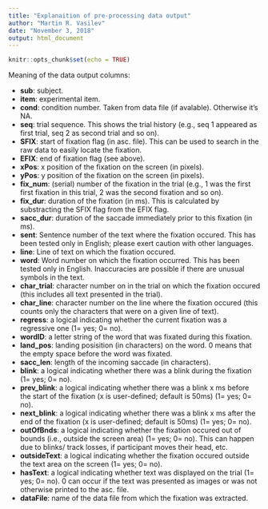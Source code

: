 ```yaml
---
title: "Explanaition of pre-processing data output"
author: "Martin R. Vasilev"
date: "November 3, 2018"
output: html_document
---
```


```r
knitr::opts_chunk$set(echo = TRUE)
```

Meaning of the data output columns:

- **sub**: subject.
- **item**: experimental item.
- **cond**: condition number. Taken from data file (if avalable). Otherwise it's NA.
- **seq**: trial sequence. This shows the trial history (e.g., seq 1 appeared as first trial, seq 2 as second trial and so on).
- **SFIX**: start of fixation flag (in asc. file). This can be used to search in the raw data to easily locate the fixation.
- **EFIX**: end of fixation flag (see above).
- **xPos**: x position of the fixation on the screen (in pixels).
- **yPos**: y position of the fixation on the screen (in pixels).
- **fix_num**: (serial) number of the fixation in the trial (e.g., 1 was the first first fixation in this trial, 2 was the second fixation and so on).
- **fix_dur**: duration of the fixation (in ms). This is calculated by substracting the SFIX flag from the EFIX flag.
- **sacc_dur**: duration of the saccade immediately prior to this fixation (in ms).
- **sent**: Sentence number of the text where the fixation occured. This has been tested only in English; please exert caution with other languages.
-  **line**: Line of text on which the fixation occured.
- **word**: Word number on which the fixation occurred. This has been tested only in English. Inaccuracies are possible if there are unusual symbols in the text.
- **char_trial**: character number on in the trial on which the fixation occured (this includes all text presented in the trial).
- **char_line**: character number on the line where the fixation occured (this counts only the characters that were on a given line of text).
- **regress**: a logical indicating whether the current fixation was a regressive one (1= yes; 0= no).
- **wordID**: a letter string of the word that was fixated during this fixation.
- **land_pos**: landing posisition (in characters) on the word. 0 means that the empty space before the word was fixated.
- **sacc_len**: length of the incoming saccade (in characters).
- **blink**: a logical indicating whether there was a blink during the fixation (1= yes; 0= no).
- **prev_blink**: a logical indicating whether there was a blink x ms before the start of the fixation (x is user-defined; default is 50ms) (1= yes; 0= no).
- **next_blink**: a logical indicating whether there was a blink x ms after the end of the fixation (x is user-defined; default is 50ms) (1= yes; 0= no).
- **outOfBnds**: a logical indicating whether the fixation occured out of bounds (i.e., outside the screen area) (1= yes; 0= no). This can happen due to blinks/ track losses, if participant moves their head, etc.
- **outsideText**: a logical indicating whether the fixation occured outside the text area on the screen (1= yes; 0= no).
- **hasText**: a logical indicating whether text was displayed on the trial (1= yes; 0= no).
0 can occur if the text was presented as images or was not otherwise printed to the asc. file.
- **dataFile**: name of the data file from which the fixation was extracted.